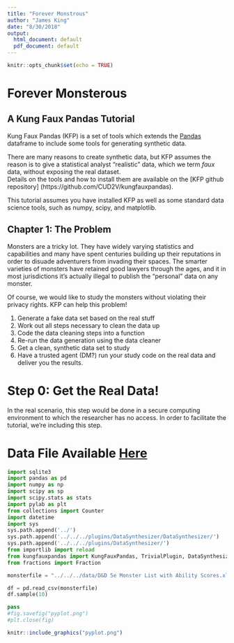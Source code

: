 ```yaml
---
title: "Forever Monstrous"
author: "James King"
date: "8/30/2018"
output:
  html_document: default
  pdf_document: default
---
```


```r
knitr::opts_chunk$set(echo = TRUE)
```




# Forever Monsterous
## A Kung Faux Pandas Tutorial


Kung Faux Pandas (KFP) is a set of tools which extends the [Pandas](https://pandas.pydata.org/ "Pandas Homepage") dataframe to include some tools for generating synthetic data.

There are many reasons to create synthetic data, but KFP assumes the reason is to give a statistical analyst "realistic" data, which we term _faux_ data, without exposing the real dataset.   
Details on the tools and how to install them are available on the [KFP github repository] (https://github.com/CUD2V/kungfauxpandas).

This tutorial assumes you have installed KFP as well as some standard data science tools, such as numpy, scipy, and matplotlib.

## Chapter 1:  The Problem
Monsters are a tricky lot.   They have widely varying statistics and capabilities and many have spent centuries building up their reputations in order to disuade adventurers from invading their spaces.  The smarter varieties of monsters have retained good lawyers through the ages, and it in most jurisdictions it's actually illegal to publish the "personal" data on any monster.

Of course, we would like to study the monsters without violating their privacy rights.   KFP can help this problem!

1. Generate a fake data set based on the real stuff
2. Work out all steps necessary to clean the data up
3. Code the data cleaning steps into a function
4. Re-run the data generation using the data cleaner
5. Get a clean, synthetic data set to study
6. Have a trusted agent (DM?) run your study code on the real data and deliver you the results.

# Step 0:  Get the Real Data!
In the real scenario, this step would be done in a secure computing environment to which the researcher has no access.  In order to facilitate the tutorial, we're including this step.

# Data File Available [Here](https://docs.google.com/spreadsheets/d/16ajgJpvUI0wYcSU7kjHutw8oB6Zv6eIAo5JtI6PLvu8/edit#gid=776794522)



```python
import sqlite3
import pandas as pd
import numpy as np
import scipy as sp
import scipy.stats as stats
import pylab as plt
from collections import Counter
import datetime
import sys
sys.path.append('../')
sys.path.append('../../../plugins/DataSynthesizer/DataSynthesizer/')
sys.path.append('../../../plugins/DataSynthesizer/')
from importlib import reload
from kungfauxpandas import KungFauxPandas, TrivialPlugin, DataSynthesizerPlugin, KDEPlugin
from fractions import Fraction

monsterfile = "../../../data/D&D 5e Monster List with Ability Scores.xlsx - Monsters by Ability Score.csv"
```

```python
df = pd.read_csv(monsterfile)
df.sample(10)
```

```python
pass
#fig.savefig("pyplot.png")
#plt.close(fig)
```
```r
knitr::include_graphics("pyplot.png")
```


